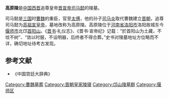 '''高原陵'''是[[中国|中国]][[西晋|西晋]]追尊皇帝[[司马懿|晋宣帝司马懿]]的陵墓。

司马懿是[[三国|三国]]时[[曹魏|曹魏]]的重臣，官至[[太傅|太傅]]，他的孙子[[司马炎|司马炎]]取代曹魏建立[[晋朝|晋朝]]，追尊司马懿为[[高祖|高祖]][[宣帝|宣皇帝]]，墓地改称为高原陵。高原陵位于[[河南省|河南省]][[洛阳市|洛阳市]]洛阳故城东今[[偃师市|偃师市]]北邙[[首阳山|首阳山]]。《[[晋书|晋书]]·礼仪志》、《晋书·宣帝纪》记载：“於首阳山为土藏，不坟不树”、“敛以时服，不设明器，后终者不得合葬。”史书对陵墓地址方位略而不详，确切地址待考古发现。

==参考文献==
* 《中国宫廷大辞典》

[[Category:曹魏墓葬|Category:曹魏墓葬]]
[[Category:晋朝皇家陵寝|Category:晋朝皇家陵寝]]
[[Category:邙山陵墓群|Category:邙山陵墓群]]
[[Category:偃师区|Category:偃师区]]